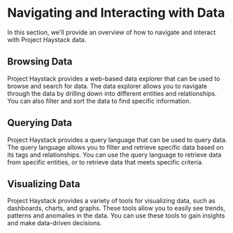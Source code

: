 # Navigating and Interacting with Data

In this section, we'll provide an overview of how to navigate and interact with Project Haystack data.

## Browsing Data

Project Haystack provides a web-based data explorer that can be used to browse and search for data. The data explorer allows you to navigate through the data by drilling down into different entities and relationships. You can also filter and sort the data to find specific information.

## Querying Data

Project Haystack provides a query language that can be used to query data. The query language allows you to filter and retrieve specific data based on its tags and relationships. You can use the query language to retrieve data from specific entities, or to retrieve data that meets specific criteria.

## Visualizing Data

Project Haystack provides a variety of tools for visualizing data, such as dashboards, charts, and graphs. These tools allow you to easily see trends, patterns and anomalies in the data. You can use these tools to gain insights and make data-driven decisions.
